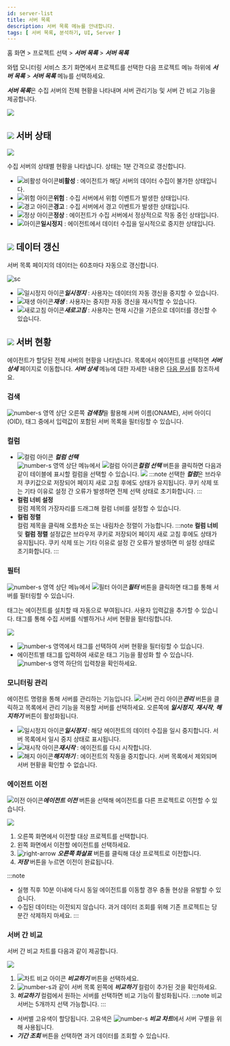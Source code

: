 ```yaml
---
id: server-list
title: 서버 목록
description: 서버 목록 메뉴를 안내합니다. 
tags: [ 서버 목록, 분석하기, UI, Server ]
---
```


홈 화면 > 프로젝트 선택 > ***서버 목록*** > ***서버 목록***

와탭 모니터링 서비스 초기 화면에서 프로젝트를 선택한 다음 프로젝트 메뉴 하위에 ***서버 목록*** > ***서버 목록*** 메뉴를 선택하세요. 

***서버 목록***은 수집 서버의 전체 현황을 나타내며 서버 관리기능 및 서버 간 비교 기능을 제공합니다.

![](/img/server-list.png)

## ![](/img/number-01.png) 서버 상태

![](https://img.whatap.io/media/images/Screenshot_2021-03-17_server_14861_-_Server_Monitoring24.png)

수집 서버의 상태별 현황을 나타냅니다. 상태는 1분 간격으로 갱신합니다.
* ![비활성 아이콘](/img/ico-disable-agent.svg)**비활성** : 에이전트가 해당 서버의 데이터 수집이 불가한 상태입니다.
* ![위험 아이콘](/img/ic-warning-critical.svg)**위험** : 수집 서버에서 위험 이벤트가 발생한 상태입니다.
* ![경고 아이콘](/img/ic-warning-filled.svg)**경고** : 수집 서버에서 경고 이벤트가 발생한 상태입니다.
* ![정상 아이콘](/img/ic-check-circle-filled.svg)**정상** : 에이전트가 수집 서버에서 정상적으로 작동 중인 상태입니다.
* ![아이콘](/img/ic-s-pause.svg)**일시정지** : 에이전트에서 데이터 수집을 일시적으로 중지한 상태입니다.

## ![](/img/number-02.png) 데이터 갱신
서버 목록 페이지의 데이터는 60초마다 자동으로 갱신합니다.
<div style={{textAlign: 'center'}}>

![sc](/img/server-list-data-rn.png)
</div>

* ![일시정지 아이콘](/img/ic-s-pause.svg)***일시정지*** : 사용자는 데이터의 자동 갱신을 중지할 수 있습니다. 
* ![재생 아이콘](/img/ic-play-grn.svg)***재생*** : 사용자는 중지한 자동 갱신을 재시작할 수 있습니다.
* ![새로고침 아이콘](/img/ic-refresh2.svg)***새로고침*** : 사용자는 현재 시간을 기준으로 데이터를 갱신할 수 있습니다.

## ![](/img/number-03.png) 서버 현황

에이전트가 할당된 전체 서버의 현황을 나타냅니다. 목록에서 에이전트를 선택하면 ***서버 상세*** 페이지로 이동합니다. ***서버 상세*** 메뉴에 대한 자세한 내용은 [다음 문서](server-detail)를 참조하세요.

### 검색

![number-s](/img/number-03.png) 영역 상단 오른쪽 ***검색창***을 활용해 서버 이름(ONAME), 서버 아이디(OID), 태그 중에서 입력값이 포함된 서버 목록을 필터링할 수 있습니다.

### 컬럼

* ![컬럼 아이콘](/img/ic-column.svg) ***컬럼 선택***  
    ![number-s](/img/number-03.png) 영역 상단 메뉴에서 ![컬럼 아이콘](/img/ic-column.svg)***컬럼 선택***  버튼을 클릭하면 다음과 같이 테이블에 표시할 컬럼을 선택할 수 있습니다.
    ![](https://img.whatap.io/media/images/Screenshot_2021-03-17_server_14861_-_Server_Monitoring27.png)
:::note
선택한 ***컬럼***은 브라우저 쿠키값으로 저장되어 페이지 새로 고침 후에도 상태가 유지됩니다. 쿠키 삭제 또는 기타 이유로 설정 간 오류가 발생하면 전체 선택 상태로 초기화합니다.
:::
* **컬럼 너비 설정**  
    컬럼 제목의 가장자리를 드래그해 컬럼 너비를 설정할 수 있습니다.
* **컬럼 정렬**  
    컬럼 제목을 클릭해 오름차순 또는 내림차순 정렬이 가능합니다.
:::note
**컬럼 너비** 및 **컬럼 정렬** 설정값은 브라우저 쿠키로 저장되어 페이지 새로 고침 후에도 상태가 유지됩니다. 쿠키 삭제 또는 기타 이유로 설정 간 오류가 발생하면 미 설정 상태로 초기화합니다.
:::

### 필터 
![number-s](/img/number-03.png) 영역 상단 메뉴에서 ![필터 아이콘](/img/ico-filter.svg)***필터*** 버튼을 클릭하면 태그를 통해 서버를 필터링할 수 있습니다. 

태그는 에이전트를 설치할 때 자동으로 부여됩니다. 사용자 입력값을 추가할 수 있습니다. 태그를 통해 수집 서버를 식별하거나 서버 현황을 필터링합니다.

![](/img/server-list-filter.png)

* ![number-s](/img/number-04.png) 영역에서 태그를 선택하여 서버 현황을 필터링할 수 있습니다. 
* 에이전트별 태그를 입력하여 새로운 태그 기능을 활성화 할 수 있습니다. ![number-s](/img/number-05.png) 영역 하단의 입력창을 확인하세요.

### 모니터링 관리

에이전트 명령을 통해 서버를 관리하는 기능입니다. ![서버 관리 아이콘](/img/ico-setting.svg)***관리*** 버튼을 클릭하고 목록에서 관리 기능을 적용할 서버를 선택하세요. 오른쪽에 ***일시정지***, ***재시작***, ***해지하기*** 버튼이 활성화됩니다.

* ![일시정지 아이콘](/img/ic-s-pause.svg)***일시정지*** : 해당 에이전트의 데이터 수집을 일시 중지합니다. 서버 목록에서 일시 중지 상태로 표시됩니다.
* ![재시작 아이콘](/img/ic-caret-right.svg)***재시작*** : 에이전트를 다시 시작합니다.
* ![해지 아이콘](/img/ic-delete-critical.svg)***해지하기*** : 에이전트의 작동을 중지합니다. 서버 목록에서 제외되며 서버 현황을 확인할 수 없습니다.

### 에이전트 이전

![이전 아이콘](/img/ic-swap.svg)***에이전트 이전*** 버튼을 선택해 에이전트를 다른 프로젝트로 이전할 수 있습니다.

![](https://img.whatap.io/media/images/Screenshot_2021-03-17_server_14861_-_Server_Monitoring34.png)
1. 오른쪽 화면에서 이전할 대상 프로젝트를 선택합니다.
1. 왼쪽 화면에서 이전할 에이전트를 선택하세요.
1. ![right-arrow](/img/right-arrow.svg) ***오른쪽 화살표*** 버튼를 클릭해 대상 프로젝트로 이전합니다.
1. ***저장*** 버튼을 누르면 이전이 완료됩니다.

:::note
* 실행 직후 10분 이내에 다시 동일 에이전트를 이동할 경우 충돌 현상을 유발할 수 있습니다. 
* 수집된 데이터는 이전되지 않습니다. 과거 데이터 조회를 위해 기존 프로젝트는 당분간 삭제하지 마세요.
:::

<!-- 고급 필터 문의 필요
### 고급 필터 기능

디스크와 네트워크 컬럼은 디바이스별로 값을 나타냅니다. 디바이스 필터링 옵션을 설정하여 원하는 값만을 표시할 수 있습니다.

-->

### 서버 간 비교

서버 간 비교 차트를 다음과 같이 제공합니다. 

![](/img/server-list-compare.png)

1. ![차트 비교 아이콘](/img/ic-multiline-chart2.svg) ***비교하기*** 버튼을 선택하세요.
1. ![number-s](/img/number-06.png)과 같이 서버 목록 왼쪽에 ***비교하기*** 컬럼이 추가된 것을 확인하세요.
1. ***비교하기*** 컬럼에서 원하는 서버를 선택하면 비교 기능이 활성화됩니다. 
:::note
비교 서버는 5개까지 선택 가능합니다.
:::

* 서버별 고유색이 할당됩니다. 고유색은 ![number-s](/img/ic-number-07.svg) ***비교 차트***에서 서버 구별을 위해 사용됩니다.
* ***기간 조회*** 버튼을 선택하면 과거 데이터를 조회할 수 있습니다.


<!--
* ![컬럼 아이콘](/img/ic-column.svg) ***컬럼 선택***  
    ***컬럼 선택*** 버튼을 클릭하면 다음과 같이 테이블에 표시할 컬럼을 선택할 수 있습니다.
    ![](https://img.whatap.io/media/images/Screenshot_2021-03-17_server_14861_-_Server_Monitoring27.png)
:::note
선택한 컬럼은 브라우저 쿠키값으로 저장되어 페이지 새로 고침 후에도 상태가 유지됩니다. 쿠키 삭제 또는 기타 이유로 설정 간 오류가 발생하면 전체 선택 상태로 초기화합니다.
:::

* ![필터 아이콘](/img/ico-filter.svg)***필터***  
    필터는 태그를 통해 서버를 필터링하는 기능입니다. 태그는 에이전트를 설치할 때 자동으로 부여됩니다. 사용자 입력값을 추가할 수 있습니다. 태그를 통해 수집 서버를 식별하거나 서버 현황을 필터링합니다.
    ![](/img/server-list-filter.png)
-->